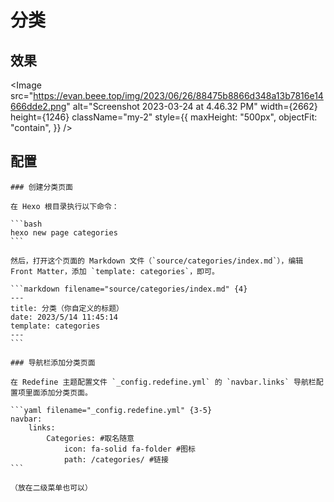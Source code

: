 
# 分类

## 效果

<Image
  src="https://evan.beee.top/img/2023/06/26/88475b8866d348a13b7816e14666dde2.png"
  alt="Screenshot 2023-03-24 at 4.46.32 PM"
  width={2662}
  height={1246}
  className="my-2"
  style={{
    maxHeight: "500px",
    objectFit: "contain",
  }}
/>

## 配置


<Steps>

    ### 创建分类页面

    在 Hexo 根目录执行以下命令：

    ```bash
    hexo new page categories
    ```

    然后，打开这个页面的 Markdown 文件（`source/categories/index.md`），编辑 Front Matter，添加 `template: categories`，即可。

    ```markdown filename="source/categories/index.md" {4}
    ---
    title: 分类（你自定义的标题）
    date: 2023/5/14 11:45:14
    template: categories
    ---
    ``` 

    ### 导航栏添加分类页面

    在 Redefine 主题配置文件 `_config.redefine.yml` 的 `navbar.links` 导航栏配置项里面添加分类页面。

    ```yaml filename="_config.redefine.yml" {3-5}
    navbar:
        links:
            Categories: #取名随意
                icon: fa-solid fa-folder #图标
                path: /categories/ #链接
    ```

    （放在二级菜单也可以）

</Steps>
